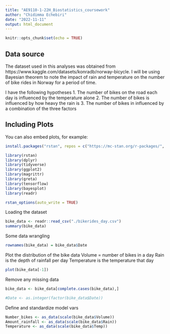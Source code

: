 ```yaml
---
title: "AE9110-1-22H_Biostatistics_coursework"
author: "Chidimma Echebiri"
date: "2022-11-11"
output: html_document
---
```


```r
knitr::opts_chunk$set(echo = TRUE)
```
## Data source
The  dataset used in this analyses was obtained from https://www.kaggle.com/datasets/konradb/norway-bicycle.
I will be using Bayesian theorem to note the impact of rain and temperature on the number of bike rides in Norway for a period of time.

I have the following hypotheses
1. The number of bikes on the road each day is influenced by the temperature alone
2. The number of bikes is influenced by how heavy the rain is
3. The number of bikes in influenced by a combination of the three factors

## Including Plots

You can also embed plots, for example:

```r

install.packages("rstan", repos = c("https://mc-stan.org/r-packages/", getOption("repos")))
```

```r
library(rstan)
library(dplyr)
library(tidyverse)
library(ggplot2)
library(magrittr)
library(greta)
library(tensorflow)
library(bayesplot)
library(readr)
```

```r
rstan_options(auto_write = TRUE)
```

Loading the dataset
```r
bike_data <- readr::read_csv("./bikerides_day.csv")
summary(bike_data)
```

Some data wrangling
```r
rownames(bike_data) = bike_data$Date
```

Plot the distribution of the bike data
Volume = number of bikes in a day
Rain is the depth of rainfall per day
Temperature is the temperature that day
```r
plot(bike_data[-1])
```
Remove any missing data
```r
bike_data <- bike_data[complete.cases(bike_data),]

```
```r

#Date <- as.integer(factor(bike_data$Date))
```

Define and standardize model vars
```r
Number_bikes <- as_data(scale(bike_data$Volume))
Amount_rainfall <- as_data(scale(bike_data$Rain))
Temperature <- as_data(scale(bike_data$Temp))
```
````r

````